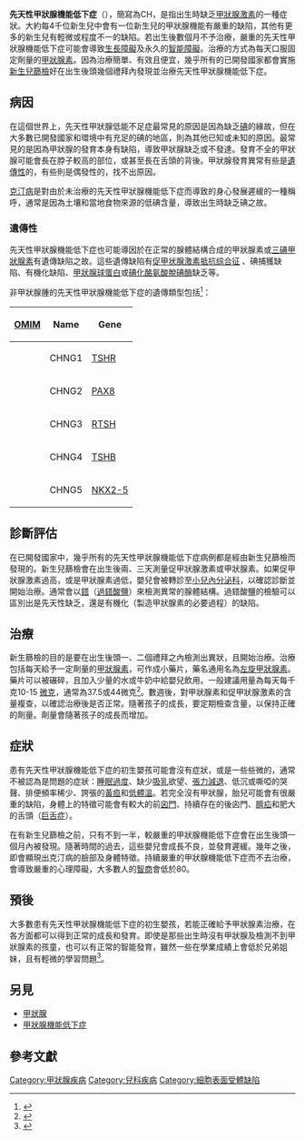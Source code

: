 {{medical}}
{{Infobox disease
 | Name           = 先天性甲狀腺機能低下症
 | Image          = 
 | Caption        = 
 | DiseasesDB     = 6612
 | ICD10          = {{ICD10|E|00||e|00}}, {{ICD10|E|03|0|e|00}}, {{ICD10|E|03|1|e|00}} 
 | ICD9           = {{ICD9|243}}
 | ICDO           = 
 | OMIM           = 
 | MedlinePlus    = 
 | eMedicineSubj  = 
 | eMedicineTopic = 
 | MeshID         = D003409
}}

'''先天性甲狀腺機能低下症'''（{{lang|en|congenital hypothyroidism}}），簡寫為CH，是指出生時缺乏[[甲狀腺|甲狀腺]][[激素|激素]]的一種症狀。大約每4千位新生兒中會有一位新生兒的甲狀腺機能有嚴重的缺陷，其他有更多的新生兒有輕微或程度不一的缺陷。若出生後數個月不予治療，嚴重的先天性甲狀腺機能低下症可能會導致[[生長障礙|生長障礙]]及永久的[[智能障礙|智能障礙]]。治療的方式為每天口服固定劑量的[[甲狀腺素|甲狀腺素]]。因為治療簡單、有效且便宜，幾乎所有的已開發國家都會實施[[新生兒篩檢|新生兒篩檢]]好在出生後頭幾個禮拜內發現並治療先天性甲狀腺機能低下症。

== 病因 ==

在這個世界上，先天性甲狀腺低能不足症最常見的原因是因為缺乏[[碘|碘]]的緣故，但在大多數已開發國家和環境中有充足的碘的地區，則為其他已知或未知的原因。最常見的是因為甲狀腺的發育本身有缺陷，導致甲狀腺缺乏或不發達。發育不全的甲狀腺可能會長在脖子較高的部位，或甚至長在舌頭的背後。甲狀腺發育異常有些是[[遺傳性疾病|遺傳性]]的，有些則是偶發性的，找不出原因。

[[克汀病|克汀病]]是對由於未治療的先天性甲狀腺機能低下症而導致的身心發展遲緩的一種稱呼，通常是因為土壤和當地食物來源的低碘含量，導致出生時缺乏碘之故。

=== 遺傳性 ===

先天性甲狀腺機能低下症也可能導因於在正常的腺體結構合成的甲狀腺素或[[三碘甲狀腺素|三碘甲狀腺素]]有遺傳缺陷之故。這些遺傳缺陷有[[促甲状腺激素抵抗综合征|促甲状腺激素抵抗综合征]]<!-- 又叫做xxx不应症 -->、碘捕獲缺陷、有機化缺陷、[[甲狀腺球蛋白|甲狀腺球蛋白]]或[[碘化酪氨酸脫碘酶|碘化酪氨酸脫碘酶]]缺乏等。

非甲狀腺腫的先天性甲狀腺機能低下症的遺傳類型包括<ref name="pmid16189712">{{cite journal |author=Grasberger H, Vaxillaire M, Pannain S, ''et al.'' |title=Identification of a locus for nongoitrous congenital hypothyroidism on chromosome 15q25.3-26.1 |journal=Hum. Genet. |volume=118 |issue=3-4 |pages=348–55 |pmid=16189712 |doi=10.1007/s00439-005-0036-6|date=December 2005}}</ref>：

{| class="wikitable"
|-
! [[人類孟德爾遺傳學|OMIM]]
! Name
! Gene
|-
| {{OMIM2|275200}}
| CHNG1
| [[促甲狀腺激素受體|TSHR]]
|-
| {{OMIM2|218700}}
| CHNG2
| [[PAX8|PAX8]]
|-
| {{OMIM2|609893}}
| CHNG3 
| [[RTSH|RTSH]]
|-
| {{OMIM2|275100}}
| CHNG4 
| [[TSHB|TSHB]]
|-
| {{OMIM2|225250}}
| CHNG5 
| [[NKX2-5|NKX2-5]]
|}

== 診斷評估 ==

在已開發國家中，幾乎所有的先天性甲狀腺機能低下症病例都是經由新生兒篩檢而發現的。新生兒篩檢會在出生後兩、三天測量促甲狀腺激素或甲狀腺素。如果促甲狀腺激素過高，或是甲狀腺素過低，嬰兒會被轉診至[[小兒內分泌學|小兒內分泌科]]，以確認診斷並開始治療。通常會以[[鎝|鎝]]（[[過鎝酸鹽|過鎝酸鹽]]）來檢測異常的腺體結構。過鎝酸鹽的檢驗可以區別出是先天性缺乏，還是有機化（製造甲狀腺素的必要過程）的缺陷。

== 治療 ==

新生篩檢的目的是要在出生後頭一、二個禮拜之內檢測出異狀，且開始治療。治療包括每天給予一定劑量的[[甲狀腺素|甲狀腺素]]，可作成小藥片，藥名通用名為[[左旋甲狀腺素|左旋甲狀腺素]]。藥片可以被碾碎，且加入少量的水或牛奶中給嬰兒飲用。一般建議用量為每天每千克10-15 [[微克|微克]]，通常為37.5或44微克<ref>{{cite journal |author=LaFranchi SH, Austin J |title=How should we be treating children with congenital hypothyroidism? |journal=J. Pediatr. Endocrinol. Metab. |volume=20 |issue=5 |pages=559–78 |year=2007 |pmid=17642417 |doi= |url=}}</ref>。數週後，對甲狀腺素和促甲狀腺激素的含量複查，以確認治療後是否正常。隨著孩子的成長，要定期檢查含量，以保持正確的劑量。劑量會隨著孩子的成長而增加。

== 症狀 ==

患有先天性甲狀腺機能低下症的初生嬰孩可能會沒有症狀，或是一些些微的，通常不被認為是問題的症狀：[[嗜睡症|睡眠過度]]、缺少[[母乳餵養|吸乳]]欲望、[[張力減退|張力減退]]、低沉或嘶啞的哭聲、排便頻率稀少、誇張的[[初生嬰兒黃疸|黃疸]]和[[低體溫症|低體溫]]。若完全沒有甲狀腺，胎兒可能會有很嚴重的缺陷，身體上的特徵可能會有較大的前[[囟門|囟門]]、持續存在的後囟門、[[臍疝|臍疝]]和肥大的舌頭（[[巨舌症|巨舌症]]）。

在有新生兒篩檢之前，只有不到一半，較嚴重的甲狀腺機能低下症會在出生後頭一個月內被發現。隨著時間的過去，這些嬰兒會成長不良，並發育遲緩。幾年之後，即會顯現出克汀病的臉部及身體特徵。持續嚴重的甲狀腺機能低下症而不去治療，會導致嚴重的心理障礙，大多數人的[[智商|智商]]會低於80。

== 預後 ==

大多數患有先天性甲狀腺機能低下症的初生嬰孩，若能正確給予甲狀腺素治療，在各方面都可以得到正常的成長和發育。即使是那些出生時沒有甲狀腺及檢測不到甲狀腺素的孩童，也可以有正常的智能發育，雖然一些在學業成績上會低於兄弟姐妹，且有輕微的學習問題<ref name="pmid8062543">{{cite journal |author=Moltz KC, Postellon DC |title=Congenital hypothyroidism and mental development |journal=Compr Ther |volume=20 |issue=6 |pages=342–6 |year=1994 |pmid=8062543 |doi= |url=}}</ref>。

== 另見 ==
*[[甲狀腺|甲狀腺]]
*[[甲狀腺機能低下症|甲狀腺機能低下症]]

== 參考文獻 ==
{{reflist|2}}

{{Endocrine pathology}}
{{Cell_surface_receptor_deficiencies}}

{{DEFAULTSORT:Congenital Hypothyroidism}}
[[Category:甲狀腺疾病|Category:甲狀腺疾病]]
[[Category:兒科疾病|Category:兒科疾病]]
[[Category:細胞表面受體缺陷|Category:細胞表面受體缺陷]]